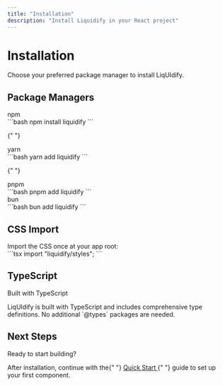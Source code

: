 ```yaml
---
title: "Installation"
description: "Install Liquidify in your React project"
---
```



# Installation

<div className="text-title-1 mb-6" style={{ color: "var(--ios-blue)" }}>
  Choose your preferred package manager to install LiqUIdify.
</div>

## <div className="flex items-center gap-3 text-title-2 mb-4"><SFSymbol name="cube-box" size="xl" color="var(--ios-purple)" />Package Managers</div>

<div className="grid grid-cols-1 md:grid-cols-2 gap-4 mb-8">
  <div className="glass-surface p-4 rounded-xl">
    <div className="flex items-center gap-3 mb-3">
      <SFSymbol name="terminal" size="md" color="var(--ios-red)" />
      <span className="text-headline font-semibold">npm</span>
    </div>
    ```bash
    npm install liquidify
    ```
  </div>

{" "}
<div className="glass-surface p-4 rounded-xl">
  <div className="flex items-center gap-3 mb-3">
    <SFSymbol name="terminal-fill" size="md" color="var(--ios-blue)" />
    <span className="text-headline font-semibold">yarn</span>
  </div>
  ```bash yarn add liquidify ```
</div>

{" "}
<div className="glass-surface p-4 rounded-xl">
  <div className="flex items-center gap-3 mb-3">
    <SFSymbol name="speedometer" size="md" color="var(--ios-orange)" />
    <span className="text-headline font-semibold">pnpm</span>
  </div>
  ```bash pnpm add liquidify ```
</div>

  <div className="glass-surface p-4 rounded-xl">
    <div className="flex items-center gap-3 mb-3">
      <SFSymbol name="bolt-fill" size="md" color="var(--ios-yellow)" />
      <span className="text-headline font-semibold">bun</span>
    </div>
    ```bash
    bun add liquidify
    ```
  </div>
</div>

## <div className="flex items-center gap-3 text-title-2 mb-4"><SFSymbol name="paintbrush-fill" size="xl" color="var(--ios-teal)" />CSS Import</div>

<div className="glass-surface p-6 rounded-xl mb-6">
  <div className="flex items-center gap-3 mb-4">
    <SFSymbol name="doc-text-fill" size="lg" color="var(--ios-green)" />
    <span className="text-headline font-semibold">
      Import the CSS once at your app root:
    </span>
  </div>
  ```tsx import "liquidify/styles"; ```
</div>

## <div className="flex items-center gap-3 text-title-2 mb-4"><SFSymbol name="swift" size="xl" color="var(--ios-orange)" />TypeScript</div>

<div className="glass-surface p-6 rounded-xl mb-6">
  <div className="flex items-center gap-3 mb-4">
    <SFSymbol name="checkmark-circle-fill" size="lg" color="var(--ios-green)" />
    <span className="text-headline font-semibold">Built with TypeScript</span>
  </div>
  <p className="text-body" style={{ color: "var(--apple-label-secondary)" }}>
    LiqUIdify is built with TypeScript and includes comprehensive type
    definitions. No additional `@types` packages are needed.
  </p>
</div>

## <div className="flex items-center gap-3 text-title-2 mb-4"><SFSymbol name="arrow-right-circle-fill" size="xl" color="var(--ios-blue)" />Next Steps</div>

<div className="glass-ultra-thin p-6 rounded-xl">
  <div className="flex items-center gap-3 mb-3">
    <SFSymbol name="play-circle-fill" size="lg" color="var(--ios-blue)" />
    <span className="text-headline font-semibold">
      Ready to start building?
    </span>
  </div>
  <p className="text-body" style={{ color: "var(--apple-label-secondary)" }}>
    After installation, continue with the{" "}
    <a
      href="/getting-started/quickstart"
      className="text-ios-blue hover:underline"
    >
      Quick Start
    </a>{" "}
    guide to set up your first component.
  </p>
</div>
